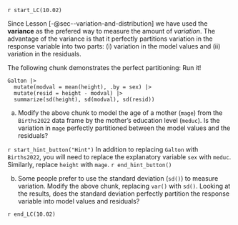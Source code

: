 `r start_LC(10.02)`

Since Lesson [-@sec--variation-and-distribution] we have used the **variance** as the prefered way to measure the amount of *variation*. The advantage of the variance is that it perfectly partitions variation in the response variable into two parts: (i) variation in the model values and (ii) variation in the residuals.

The following chunk demonstrates the perfect partitioning: Run it!

:::: {#lst-resid-point-plot}
```webr-r
Galton |> 
  mutate(modval = mean(height), .by = sex) |>
  mutate(resid = height - modval) |>
  summarize(sd(height), sd(modval), sd(resid))
```
:::

a. Modify the above chunk to model the age of a mother (`mage`) from the `Births2022` data frame by the mother's education level (`meduc`). Is the variation in `mage` perfectly partitioned between the model values and the residuals?

`r start_hint_button("Hint")`
In addition to replacing `Galton` with `Births2022`, you will need to replace the explanatory variable `sex` with `meduc`. Similarly, replace `height` with `mage`. 
`r end_hint_button()`

b. Some people prefer to use the standard deviation (`sd()`) to measure variation. Modify the above chunk, replacing `var()` with `sd()`. Looking at the results, does the standard deviation perfectly partition the response variable into model values
and residuals?

`r end_LC(10.02)`
